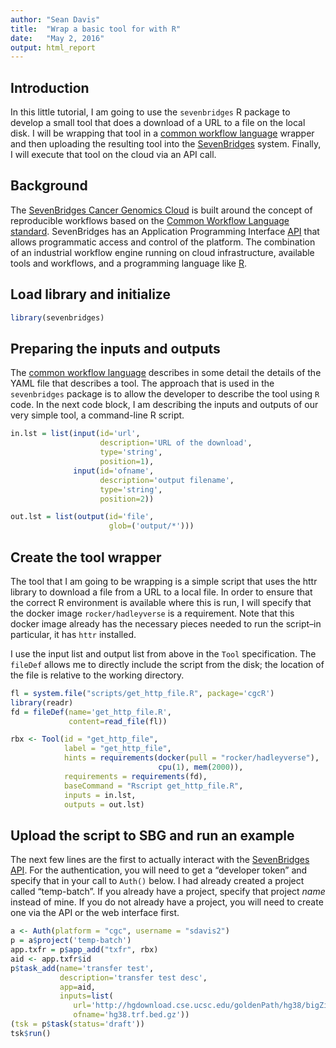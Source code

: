 ```yaml
---
author: "Sean Davis"
title:  "Wrap a basic tool for with R"
date:   "May 2, 2016"
output: html_report
---
```


## Introduction

In this little tutorial, I am going to use the `sevenbridges` R package to develop a small
tool that does a download of a URL to a file on the local disk.  I will be wrapping that tool
in a [common workflow language](http://www.commonwl.org/) wrapper and then uploading the resulting
tool into the [SevenBridges](https://cgc.sevenbridges.com/) system.  Finally, I will execute
that tool on the cloud via an API call.

## Background

The [SevenBridges Cancer Genomics Cloud](https://cgc.sbgenomics.com) is built around the concept of reproducible workflows based
on the [Common Workflow Language standard](http://www.commonwl.org/). SevenBridges has
an Application Programming Interface [API](https://en.wikipedia.org/wiki/Application_programming_interface)
that allows programmatic access and control of the platform. The combination of
an industrial workflow engine running on cloud infrastructure, available tools
and workflows, and a programming language like [R](https://www.r-project.org).

## Load library and initialize

```r
library(sevenbridges)
```

## Preparing the inputs and outputs

The [common workflow language](http://www.commonwl.org/draft-3/UserGuide.html) describes in some detail the 
details of the YAML file that describes a tool. The approach that is used in the `sevenbridges` package
is to allow the developer to describe the tool using `R` code. In the next code block, I am 
describing the inputs and outputs of our very simple tool, a command-line R script.

```r
in.lst = list(input(id='url',
                    description='URL of the download',
                    type='string',
                    position=1),
              input(id='ofname',
                    description='output filename',
                    type='string',
                    position=2))

out.lst = list(output(id='file',
                      glob=('output/*')))
```

## Create the tool wrapper

The tool that I am going to be wrapping is a simple script that uses the httr library
to download a file from a URL to a local file. In order to ensure that the correct R
environment is available where this is run, I will specify that the docker image
`rocker/hadleyverse` is a requirement.  Note that this docker image already has the
necessary pieces needed to run the script--in particular, it has `httr` installed.

I use the input list and output list from above in the `Tool` specification.  The `fileDef`
allows me to directly include the script from the disk; the location of the file is relative
to the working directory.

```r
fl = system.file("scripts/get_http_file.R", package='cgcR')
library(readr)
fd = fileDef(name='get_http_file.R',
             content=read_file(fl))

rbx <- Tool(id = "get_http_file", 
            label = "get_http_file",
            hints = requirements(docker(pull = "rocker/hadleyverse"), 
                                 cpu(1), mem(2000)),
            requirements = requirements(fd),
            baseCommand = "Rscript get_http_file.R",
            inputs = in.lst,
            outputs = out.lst)
```

## Upload the script to SBG and run an example

The next few lines are the first to actually interact with the [SevenBridges API](http://docs.sevenbridges.com/docs/the-api).
For the authentication, you will need to get a "developer token" and specify that in your call to `Auth()` below. I had
already created a project called "temp-batch".  If you already have a project, specify that project _name_ instead of mine.
If you do not already have a project, you will need to create one via the API or the web interface first.  

```r
a <- Auth(platform = "cgc", username = "sdavis2")
p = a$project('temp-batch')
app.txfr = p$app_add("txfr", rbx)
aid <- app.txfr$id
p$task_add(name='transfer test',
           description='transfer test desc',
           app=aid,
           inputs=list(
              url='http://hgdownload.cse.ucsc.edu/goldenPath/hg38/bigZips/hg38.trf.bed.gz',
              ofname='hg38.trf.bed.gz'))
(tsk = p$task(status='draft'))
tsk$run()

```
